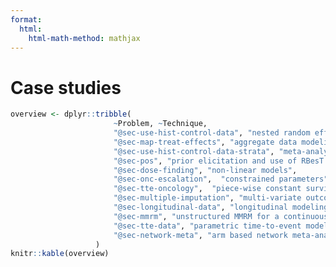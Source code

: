 ```yaml
---
format:
  html:
    html-math-method: mathjax
---
```


# Case studies {#sec-case-studies}



::: {.content-visible when-profile="public"}

```r
overview <- dplyr::tribble(
                       ~Problem, ~Technique,
                       "@sec-use-hist-control-data", "nested random effects",
                       "@sec-map-treat-effects", "aggregate data modeling & varying exposure times of count data",
                       "@sec-use-hist-control-data-strata", "meta-analysis with covariates & use of mixture priors",
                       "@sec-pos", "prior elicitation and use of RBesT mixtures as priors",
                       "@sec-dose-finding", "non-linear models",
                       "@sec-onc-escalation",  "constrained parameters",
                       "@sec-tte-oncology",  "piece-wise constant survival model with Poisson regression & non-linear link function",
                       "@sec-multiple-imputation", "multi-variate outcome modeling",
                       "@sec-longitudinal-data", "longitudinal modeling with different covariance structures (MMRM)",
                       "@sec-mmrm", "unstructured MMRM for a continuous endpoint",
                       "@sec-tte-data", "parametric time-to-event modeling with customized parametrization by using user-defined contrasts",
                       "@sec-network-meta", "arm based network meta-analysis"
                   )
knitr::kable(overview)
```

:::

